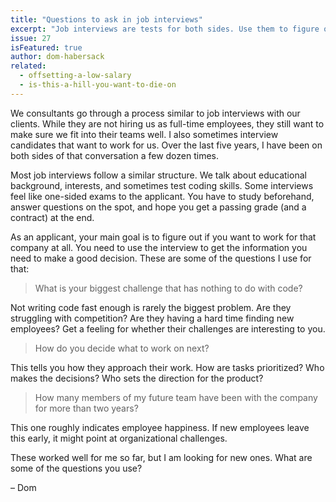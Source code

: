 ```yaml
---
title: "Questions to ask in job interviews"
excerpt: "Job interviews are tests for both sides. Use them to figure out if the company you are applying to is a place you really want to work at."
issue: 27
isFeatured: true
author: dom-habersack
related:
  - offsetting-a-low-salary
  - is-this-a-hill-you-want-to-die-on
---
```

We consultants go through a process similar to job interviews with our clients. While they are not hiring us as full-time employees, they still want to make sure we fit into their teams well. I also sometimes interview candidates that want to work for us. Over the last five years, I have been on both sides of that conversation a few dozen times.

Most job interviews follow a similar structure. We talk about educational background, interests, and sometimes test coding skills. Some interviews feel like one-sided exams to the applicant. You have to study beforehand, answer questions on the spot, and hope you get a passing grade (and a contract) at the end.

As an applicant, your main goal is to figure out if you want to work for that company at all. You need to use the interview to get the information you need to make a good decision. These are some of the questions I use for that:

> What is your biggest challenge that has nothing to do with code?

Not writing code fast enough is rarely the biggest problem. Are they struggling with competition? Are they having a hard time finding new employees? Get a feeling for whether their challenges are interesting to you.

> How do you decide what to work on next?

This tells you how they approach their work. How are tasks prioritized? Who makes the decisions? Who sets the direction for the product?

> How many members of my future team have been with the company for more than two years?

This one roughly indicates employee happiness. If new employees leave this early, it might point at organizational challenges.

These worked well for me so far, but I am looking for new ones. What are some of the questions you use?

– Dom​
